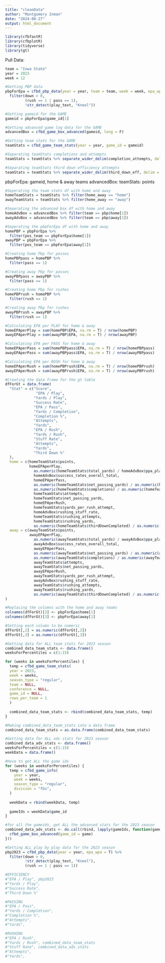 ```yaml
---
title: "cleanData"
author: "Montgomery Inman"
date: "2024-08-27"
output: html_document
---
```


```r
library(cfbfastR)
library(cfbplotR)
library(tidyverse)
library(gt)
```

Pull Data:

```r
team = "Iowa State"
year = 2023
week = 12

#Getting PBP data
pbpForEpa = cfbd_pbp_data(year = year, team = team, week = week, epa_wpa = T) %>%
  filter(down > 0,
         (rush == 1 | pass == 1),
         !str_detect(play_text, "Kneel"))

#Getting gameid for the GAME
gameid = pbpForEpa$game_id[1]

#Getting advanced game log data for the GAME
advancedBox = cfbd_game_box_advanced(gameid, long = F) 

#Getting team stats for the GAME
teamStats = cfbd_game_team_stats(year = year, game_id = gameid)

#Separating teamStats completions and attempts
teamStats = teamStats %>% separate_wider_delim(completion_attempts, delim = "-", names = c("completions", "attempts"))

#Separating teamStats third down efficiency attempts
teamStats = teamStats %>% separate_wider_delim(third_down_eff, delim = "-", names = c("thirdDownCompleted", "thirdDownAttempts"))
```

pbpForEpa: gameid, home & away teams
advancedBox: 
teamStats: points


```r
#Seperating the team stats df with home and away
homeTeamStats = teamStats %>% filter(home_away == "home")
awayTeamStats = teamStats %>% filter(home_away == "away")

#Seperating the advanced box df with home and away
homeAdvBox = advancedBox %>% filter(team == pbp$home[1])
awayAdvBox = advancedBox %>% filter(team == pbp$away[1])

#Seperating the pbpForEpa df with home and away
homePBP = pbpForEpa %>%
  filter(pos_team == pbpForEpa$home[1])
awayPBP = pbpForEpa %>%
  filter(pos_team == pbpForEpa$away[1])

#Creating home Pbp for passes
homePBPpass = homePBP %>%
  filter(pass == 1)

#Creating away Pbp for passes
awayPBPpass = awayPBP %>%
  filter(pass == 1)

#Creating home Pbp for rushes
homePBPrush = homePBP %>%
  filter(rush == 1)

#Creating away Pbp for rushes
awayPBPrush = awayPBP %>%
  filter(rush == 1)

#Calculating EPA per PLAY for home & away
homeEPAperPlay = sum(homePBP$EPA, na.rm = T) / nrow(homePBP)
awayEPAperPlay = sum(awayPBP$EPA, na.rm = T) / nrow(awayPBP)

#Calculating EPA per PASS for home & away
homeEPAperPass = sum(homePBPpass$EPA, na.rm = T) / nrow(homePBPpass)
awayEPAperPass = sum(awayPBPpass$EPA, na.rm = T) / nrow(awayPBPpass)

#Calculating EPA per RUSH for home & away
homeEPAperRush = sum(homePBPrush$EPA, na.rm = T) / nrow(homePBPrush)
awayEPAperRush = sum(awayPBPrush$EPA, na.rm = T) / nrow(awayPBPrush)
```


```r
#Creating the data frame for the gt table
dfForGt = data.frame(
  "Stat" = c("Score",
              "EPA / Play",
             "Yards / Play",
             "Success Rate",
             "EPA / Pass",
             "Yards / Completion",
             "Completion %",
             "Attempts",
             "Yards",
             "EPA / Rush",
             "Yards / Rush",
             "Stuff Rate",
             "Attempts",
             "Yards",
             "Third Down %"
  ),
  home = c(homeTeamStats$points,
           homeEPAperPlay,
             as.numeric(homeTeamStats$total_yards) / homeAdvBox$ppa_plays, 
             homeAdvBox$success_rates_overall_total,
             homeEPAperPass,
             as.numeric(homeTeamStats$net_passing_yards) / as.numeric(homeTeamStats$completions),
             as.numeric(homeTeamStats$completions) / as.numeric(homeTeamStats$attempts),
             homeTeamStats$attempts,
             homeTeamStats$net_passing_yards,
             homeEPAperRush,
             homeTeamStats$yards_per_rush_attempt,
             homeAdvBox$rushing_stuff_rate,
             homeTeamStats$rushing_attempts,
             homeTeamStats$rushing_yards,
             as.numeric(homeTeamStats$thirdDownCompleted) / as.numeric(homeTeamStats$thirdDownAttempts)),
  away = c(awayTeamStats$points,
           awayEPAperPlay,
             as.numeric(awayTeamStats$total_yards) / awayAdvBox$ppa_plays,
             awayAdvBox$success_rates_overall_total,
             awayEPAperPass,
             as.numeric(awayTeamStats$net_passing_yards) / as.numeric(awayTeamStats$completions),
             as.numeric(awayTeamStats$completions) / as.numeric(awayTeamStats$attempts),
             awayTeamStats$attempts,
             awayTeamStats$net_passing_yards,
             awayEPAperRush,
             awayTeamStats$yards_per_rush_attempt,
             awayAdvBox$rushing_stuff_rate,
             awayTeamStats$rushing_attempts,
             awayTeamStats$rushing_yards,
             as.numeric(awayTeamStats$thirdDownCompleted) / as.numeric(awayTeamStats$thirdDownAttempts))
)

#Replacing the columns with the home and away teams
colnames(dfForGt)[2] <- pbpForEpa$home[1]
colnames(dfForGt)[3] <- pbpForEpa$away[1]

#Setting each column to be numeric 
dfForGt[,2] = as.numeric(dfForGt[,2])
dfForGt[,3] = as.numeric(dfForGt[,3])
```


```r
#Getting data for ALL team stats for 2023 season
combined_data_team_stats <- data.frame()
weeksForPercentiles = c(1:15)

for (weeks in weeksForPercentiles) {
  temp = cfbd_game_team_stats(
  year = 2023,
  week = weeks,
  season_type = "regular",
  team = NULL,
  conference = NULL,
  game_id = NULL,
  rows_per_team = 1
  )
  
  combined_data_team_stats <- rbind(combined_data_team_stats, temp)
}

#Making combined_data_team_stats into a data frame 
combined_data_team_stats = as.data.frame(combined_data_team_stats)

#Getting data for ALL adv stats for 2023 season
combined_data_adv_stats <- data.frame()
weeksForPercentiles = c(1:15)
weekData = data.frame()

#Have to get ALL the game ids 
for (weeks in weeksForPercentiles) {
  temp = cfbd_game_info(
    year = year,
    week = weeks,
    season_type = "regular",
    division = "fbs",
  )
  
  weekData = rbind(weekData, temp)
  
  gameIds = weekData$game_id
}

#for all the gameids, get ALL the advanced stats for the 2023 season
combined_data_adv_stats <- do.call(rbind, lapply(gameIds, function(game) {
  cfbd_game_box_advanced(game_id = game)
}))

#Getting ALL play by play data for the 2023 season
pbp2023 = cfbd_pbp_data(year = year, epa_wpa = T) %>%
  filter(down > 0,
         !str_detect(play_text, "Kneel"),
         (rush == 1 | pass == 1))
```

```r
#EFFICIENCY
#"EPA / Play", pbp2023
#"Yards / Play", 
#"Success Rate",
#"Third Down %"

#PASSING
#"EPA / Pass",
#"Yards / Completion",
#"Completion %",
#"Attempts",
#"Yards",

#RUSHING
#"EPA / Rush",
#"Yards / Rush", combined_data_team_stats
#"Stuff Rate", combined_data_adv_stats
#"Attempts",
#"Yards",

```






